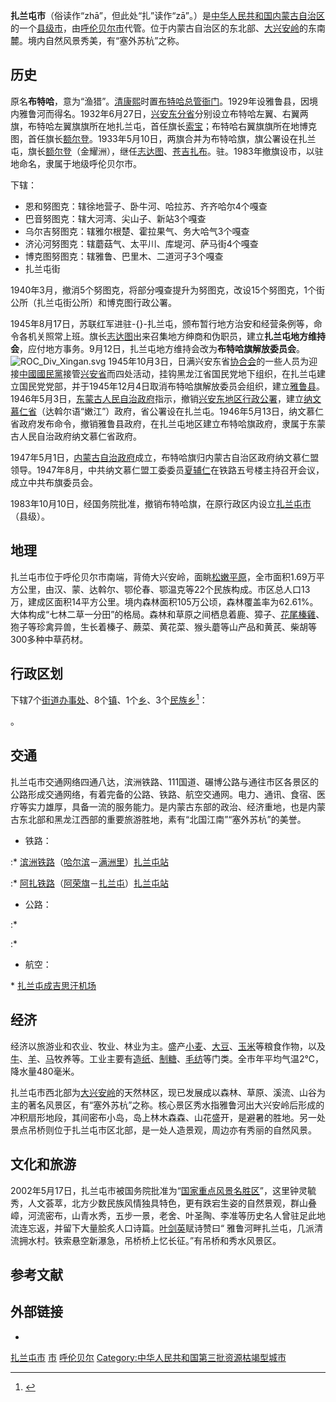 {{NoteTA
|1=zh-hans:扎兰屯;zh-hant:扎蘭屯;
}}
{{Infobox China County
| county		= 扎兰屯市<br />{{Lang|mn|{{MongolUnicode|ᠵᠠᠯᠠᠨ<br />ᠠᠢ᠌ᠯ<br />ᠬᠣᠲᠠ}}}}
| Photo			= 
| Photoname		= 
| Pinyin		= Zhālántún Shì
| usedname		= 布特哈旗
| nameorigin		= 
| map			= ChinaHulunbuirZhalantun.png
| mapsize		= 
| map_caption		= 扎兰屯市在呼伦贝尔市的位置
| Belong		= [[内蒙古自治区|内蒙古自治区]][[呼伦贝尔市|呼伦贝尔市]]
| Types			= [[县级市|县级市]]
| admincode		= 150783
| founded		= 1983年10月
| seat			= [[兴华街道|兴华街道]] 
| officerTitle		= 市长
| officer		= 
| officerTitle2		= 市委书记
| officer2		= 
| division		= 19
| town			= 8
| township		= 1
| ethnic_township	= 3
| subdistrict		= 7
| dialect		= 
| coordinate		= {{coord|48.014|N|122.737|E}}
| area			= 16800平方公里
| area land		= 
| area water		= 
| census yr		= 2010
| pop			= 36.63万
| density		= 21.81人／平方公里
| GDP			= 104.43亿元
| GDPPC			= 24323元
| post code		= 162600
| phone code		= 
| web			= www.zhalantun.gov.cn
| web_title		= 内蒙古－扎兰屯市人民政府
}}

'''扎兰屯市'''（俗读作“zhā”，但此处“扎”读作“zā”。{{mong|m=ᠵᠠᠯᠠᠨ<br />ᠠᠢ᠌ᠯ<br />ᠬᠣᠲᠠ|k=Жалан-Айл хот|ZM=J̌alan Ai"l xota}}）是[[中华人民共和国|中华人民共和国]][[内蒙古自治区|内蒙古自治区]]的一个[[县级市|县级市]]，由[[呼伦贝尔市|呼伦贝尔市]]代管。位于内蒙古自治区的东北部、[[大兴安岭|大兴安岭]]的东南麓。境内自然风景秀美，有“塞外苏杭”之称。

== 历史 ==
原名'''布特哈'''，意为“渔猎”。[[清|清]][[康熙|康熙]]时置[[布特哈副都統|布特哈总管衙门]]。1929年设雅鲁县，因境内雅鲁河而得名。1932年6月27日，[[兴安东分省|兴安东分省]]分别设立布特哈左翼、右翼两旗，布特哈左翼旗旗所在地扎兰屯，首任旗长[[索宝|索宝]]；布特哈右翼旗旗所在地博克图，首任旗长[[额尔登|额尔登]]。1933年5月10日，两旗合并为布特哈旗，旗公署设在扎兰屯，旗长[[额尔登|额尔登]]（金耀洲），继任[[志达图|志达图]]、[[苍吉扎布|苍吉扎布]]。驻{{fact|扎兰屯<!--考慮其讀音，需要驗證原文“扎/紥”字寫法。-->|time=2019-11-10}}。1983年撤旗设市，以驻地命名，隶属于地级呼伦贝尔市。

下辖：
* 恩和努图克：辖徐地营子、卧牛河、哈拉苏、齐齐哈尔4个嘎查
* 巴音努图克：辖大河湾、尖山子、新站3个嘎查
* 乌尔吉努图克：辖雅尔根楚、霍拉果气、务大哈气3个嘎查
* 济沁河努图克：辖蘑菇气、太平川、库堤河、萨马街4个嘎查
* 博克图努图克：辖雅鲁、巴里木、二道河子3个嘎查
* 扎兰屯街

1940年3月，撤消5个努图克，将部分嘎查提升为努图克，改设15个努图克，1个街公所（扎兰屯街公所）和博克图行政公署。

1945年8月17日，苏联红军进驻-{}-扎兰屯，颁布暂行地方治安和经营条例等，命令各机关照常上班。旗长[[志达图|志达图]]出来召集地方绅商和伪职员，建立'''扎兰屯地方维持会'''，应付地方事务。9月12日，扎兰屯地方维持会改为'''布特哈旗解放委员会'''。
[[File:ROC_Div_Xingan.svg|thumb]]
1945年10月3日，日满兴安东省[[协合会|协合会]]的一些人员为迎接[[中國國民黨|中國國民黨]]接管[[興安省_(中華民國)|兴安省]]而四处活动，挂钩黑龙江省国民党地下组织，在扎兰屯建立国民党党部，并于1945年12月4日取消布特哈旗解放委员会组织，建立[[雅鲁县|雅鲁县]]。1946年5月3日，[[东蒙古人民自治政府|东蒙古人民自治政府]]指示，撤销[[兴安东地区行政公署|兴安东地区行政公署]]，建立[[纳文慕仁省|纳文慕仁省]]（达斡尔语“嫩江”）政府，省公署设在扎兰屯。1946年5月13日，纳文慕仁省政府发布命令，撤销雅鲁县政府，在扎兰屯地区建立布特哈旗政府，隶属于东蒙古人民自治政府纳文慕仁省政府。

1947年5月1日，[[内蒙古自治政府|内蒙古自治政府]]成立，布特哈旗归内蒙古自治区政府纳文慕仁盟领导。1947年8月，中共纳文慕仁盟工委委员[[夏辅仁|夏辅仁]]在铁路五号楼主持召开会议，成立中共布旗委员会。
   
1983年10月10日，经国务院批准，撤销布特哈旗，在原行政区内设立[[扎兰屯市|扎兰屯市]]（县级）。

== 地理 ==
扎兰屯市位于呼伦贝尔市南端，背倚大兴安岭，面眺[[松嫩平原|松嫩平原]]，全市面积1.69万平方公里，由汉、蒙、达斡尔、鄂伦春、鄂温克等22个民族构成。市区总人口13万，建成区面积14平方公里。境内森林面积105万公顷，森林覆盖率为62.61%。大体构成“七林二草一分田”的格局。森林和草原之间栖息着鹿、獐子、[[花尾榛雞|花尾榛雞]]、狍子等珍禽异兽，生长着榛子、蕨菜、黄花菜、猴头蘑等山产品和黄芪、柴胡等300多种中草药材。

== 行政区划 ==
{{PAGENAMEBASE}}下辖7个[[街道办事处|街道办事处]]、8个[[行政建制镇|镇]]、1个[[乡_(中华人民共和国)|乡]]、3个[[民族乡|民族乡]]<ref>{{PRC admin/ref sgc|15/07/83}}</ref>：

{{PRC admin/children|15/07/83}}。

== 交通 ==
扎兰屯市交通网络四通八达，滨洲铁路、111国道、碾博公路与通往市区各景区的公路形成交通网络，有着完备的公路、铁路、航空交通网。电力、通讯、食宿、医疗等实力雄厚，具备一流的服务能力。是内蒙古东部的政治、经济重地，也是内蒙古东北部和黑龙江西部的重要旅游胜地，素有“北国江南”“塞外苏杭”的美誉。

*铁路：
:* [[滨洲铁路|滨洲铁路]]（[[哈尔滨|哈尔滨]]－[[满洲里|满洲里]]）[[扎兰屯站|扎兰屯站]]
:* [[阿扎铁路|阿扎铁路]]（[[阿荣旗|阿荣旗]]－[[扎兰屯|扎兰屯]]）[[扎兰屯站|扎兰屯站]]
*公路：
:* {{中国国道名|111}}
:* {{中国省道名|302|P=内蒙古}}
*航空：
;* [[扎兰屯成吉思汗机场|扎兰屯成吉思汗机场]]

== 经济 ==
经济以旅游业和农业、牧业、林业为主。盛产[[小麦|小麦]]、[[大豆|大豆]]、[[玉米|玉米]]等粮食作物，以及[[牛|牛]]、[[羊|羊]]、[[马|马]]牧养等。工业主要有[[造纸|造纸]]、[[制糖|制糖]]、[[毛纺|毛纺]]等门类。全市年平均气温2℃，降水量480毫米。

扎兰屯市西北部为[[大兴安岭|大兴安岭]]的天然林区，现已发展成以森林、草原、溪流、山谷为主的著名风景区，有“塞外苏杭”之称。核心景区秀水指雅鲁河出大兴安岭后形成的冲积扇形地段，其间密布小岛，岛上林木森森、山花盛开，是避暑的胜地。另一处景点吊桥则位于扎兰屯市区北部，是一处人造景观，周边亦有秀丽的自然风景。

== 文化和旅游 ==
2002年5月17日，扎兰屯市被国务院批准为“[[国家重点风景名胜区|国家重点风景名胜区]]”，这里钟灵毓秀，人文荟萃，北方少数民族风情独具特色，更有跌宕生姿的自然景观，群山叠嶂，河流密布，山青水秀，五步一景，老舍、叶圣陶、李准等历史名人曾驻足此地流连忘返，并留下大量脍炙人口诗篇。[[叶剑英|叶剑英]]赋诗赞曰“ 雅鲁河畔扎兰屯，几派清流拥水村。铁索悬空新瀑急，吊桥桥上忆长征。”有吊桥和秀水风景区。

== 参考文献 ==
{{reflist}}

== 外部链接 ==
* {{Official website|http://www.zhalantun.gov.cn/|name=扎兰屯市人民政府}}

{{扎兰屯市行政区划}}
{{呼伦贝尔市行政区划}}
{{内蒙古行政区划}}
{{中国资源枯竭城市}}
{{中华人民共和国国家园林城市}}

[[Category:扎兰屯市|]]
[[Category:呼伦贝尔县级行政区|市]]
[[Category:内蒙古县级市|呼伦贝尔]]
[[Category:中华人民共和国第三批资源枯竭型城市|Category:中华人民共和国第三批资源枯竭型城市]]
